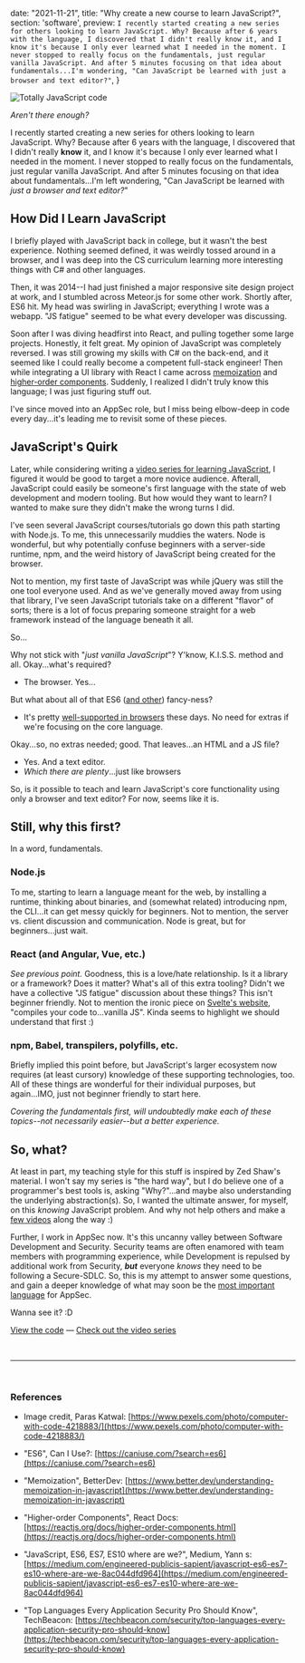 

   date: "2021-11-21",
   title: "Why create a new course to learn JavaScript?",
   section: 'software',
   preview: `I recently started creating a new series for others looking to learn JavaScript. Why? Because after 6 years with the language, I discovered that I didn't really know it, and I know it's because I only ever learned what I needed in the moment. I never stopped to really focus on the fundamentals, just regular vanilla JavaScript. And after 5 minutes focusing on that idea about fundamentals...I'm wondering, "Can JavaScript be learned with just a browser and text editor?"`,
}

<img src="https://meddlin-web.s3.us-east-2.amazonaws.com/2021-11_javascript-series/pexels-paras-katwal-4218883.jpg" alt="Totally JavaScript code" />

_Aren't there enough?_

I recently started creating a new series for others looking to learn JavaScript. Why? Because after 6 years with the language, I discovered that I didn't really **know** it, and I know it's because I only ever learned what I needed in the moment. I never stopped to really focus on the fundamentals, just regular vanilla JavaScript. And after 5 minutes focusing on that idea about fundamentals...I'm left wondering, "Can JavaScript be learned with _just a browser and text editor?_"



## How Did I Learn JavaScript

I briefly played with JavaScript back in college, but it wasn't the best experience. Nothing seemed defined, it was weirdly tossed around in a browser, and I was deep into the CS curriculum learning more interesting things with C# and other languages.

Then, it was 2014--I had just finished a major responsive site design project at work, and I stumbled across Meteor.js for some other work. Shortly after, ES6 hit. My head was swirling in JavaScript; everything I wrote was a webapp. "JS fatigue" seemed to be what every developer was discussing.

Soon after I was diving headfirst into React, and pulling together some large projects. Honestly, it felt great. My opinion of JavaScript was completely reversed. I was still growing my skills with C# on the back-end, and it seemed like I could really become a competent full-stack engineer! Then while integrating a UI library with React I came across [memoization](https://www.better.dev/understanding-memoization-in-javascript) and [higher-order components](https://reactjs.org/docs/higher-order-components.html). Suddenly, I realized I didn't truly know this language; I was just figuring stuff out.

I've since moved into an AppSec role, but I miss being elbow-deep in code every day...it's leading me to revisit some of these pieces.

## JavaScript's Quirk

Later, while considering writing a [video series for learning JavaScript](https://www.youtube.com/playlist?list=PLMZaWgPMReBC91zB8JdZbbTcrT9Tv3_8y), I figured it would be good to target a more novice audience. Afterall, JavaScript could easily be someone's first language with the state of web development and modern tooling. But how would they want to learn? I wanted to make sure they didn't make the wrong turns I did.

I've seen several JavaScript courses/tutorials go down this path starting with Node.js. To me, this unnecessarily muddies the waters. Node is wonderful, but why potentially confuse beginners with a server-side runtime, npm, and the weird history of JavaScript being created for the browser.

Not to mention, my first taste of JavaScript was while jQuery was still the one tool everyone used. And as we've generally moved away from using that library, I've seen JavaScript tutorials take on a different "flavor" of sorts; there is a lot of focus preparing someone straight for a web framework instead of the language beneath it all.

So...

Why not stick with "_just vanilla JavaScript_"? Y'know, K.I.S.S. method and all. Okay...what's required? 
- The browser. Yes...

But what about all of that ES6 ([and other](https://medium.com/engineered-publicis-sapient/javascript-es6-es7-es10-where-are-we-8ac044dfd964)) fancy-ness? 
- It's pretty [well-supported in browsers](https://caniuse.com/?search=es6) these days. No need for extras if we're focusing on the core language.

Okay...so, no extras needed; good. That leaves...an HTML and a JS file?
- Yes. And a text editor.
- _Which there are plenty_...just like browsers

So, is it possible to teach and learn JavaScript's core functionality using only a browser and text editor? For now, seems like it is.

## Still, why this first?

In a word, fundamentals.

### Node.js

To me, starting to learn a language meant for the web, by installing a runtime, thinking about binaries, and (somewhat related) introducing npm, the CLI...it can get messy quickly for beginners. Not to mention, the server vs. client discussion and communication. Node is great, but for beginners...just wait.

### React (and Angular, Vue, etc.)

_See previous point._ Goodness, this is a love/hate relationship. Is it a library or a framework? Does it matter? What's all of this extra tooling? Didn't we have a collective "JS fatigue" discussion about these things? This isn't beginner friendly. Not to mention the ironic piece on [Svelte's website](https://svelte.dev/), "compiles your code to...vanilla JS". Kinda seems to highlight we should understand that first :)

### npm, Babel, transpilers, polyfills, etc.

Briefly implied this point before, but JavaScript's larger ecosystem now requires (at least cursory) knowledge of these supporting technologies, too. All of these things are wonderful for their individual purposes, but again...IMO, just not beginner friendly to start here.

_Covering the fundamentals first, will undoubtedly make each of these topics--not necessarily easier--but a better experience._


## So, what?

At least in part, my teaching style for this stuff is inspired by Zed Shaw's material. I won't say my series is "the hard way", but I do believe one of a programmer's best tools is, asking "Why?"...and maybe also understanding the underlying abstraction(s). So, I wanted the ultimate answer, for myself, on this _knowing_ JavaScript problem. And why not help others and make a [few videos](https://www.youtube.com/playlist?list=PLMZaWgPMReBC91zB8JdZbbTcrT9Tv3_8y) along the way :)

Further, I work in AppSec now. It's this uncanny valley between Software Development and Security. Security teams are often enamored with team members with programming experience, while Development is repulsed by additional work from Security, _**but**_ everyone _knows_ they need to be following a Secure-SDLC. So, this is my attempt to answer some questions, and gain a deeper knowledge of what may soon be the [most important language](https://techbeacon.com/security/top-languages-every-application-security-pro-should-know) for AppSec.


Wanna see it? :D

[View the code](https://github.com/RushingLabs/javascript-series) &mdash; [Check out the video series](https://www.youtube.com/playlist?list=PLMZaWgPMReBC91zB8JdZbbTcrT9Tv3_8y)

<br />
<hr />
<br />

### References

- Image credit, Paras Katwal: [https://www.pexels.com/photo/computer-with-code-4218883/](https://www.pexels.com/photo/computer-with-code-4218883/)

- "ES6", Can I Use?: [https://caniuse.com/?search=es6](https://caniuse.com/?search=es6)

- "Memoization", BetterDev: [https://www.better.dev/understanding-memoization-in-javascript](https://www.better.dev/understanding-memoization-in-javascript)

- "Higher-order Components", React Docs: [https://reactjs.org/docs/higher-order-components.html](https://reactjs.org/docs/higher-order-components.html)

- "JavaScript, ES6, ES7, ES10 where are we?", Medium, Yann s: [https://medium.com/engineered-publicis-sapient/javascript-es6-es7-es10-where-are-we-8ac044dfd964](https://medium.com/engineered-publicis-sapient/javascript-es6-es7-es10-where-are-we-8ac044dfd964)

- "Top Languages Every Application Security Pro Should Know", TechBeacon: [https://techbeacon.com/security/top-languages-every-application-security-pro-should-know](https://techbeacon.com/security/top-languages-every-application-security-pro-should-know)